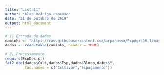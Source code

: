 ```yaml
---
title: "Lista11"
author: "Alan Rodrigo Panosso"
date: "21 de outubro de 2019"
output: html_document
---
```

```r
# 1) Entrada de dados
caminho <- "https://raw.githubusercontent.com/arpanosso/ExpAgri06.1/master/Lista11.txt"
dados <- read.table(caminho, header = TRUE)

# 2) Processamento
require(ExpDes.pt)
fat2.dbc(dados$Cult,dados$Esp,dados$Bloco,dados$Y,
         fac.names = c("Cultivar","Espaçamento"))
```

